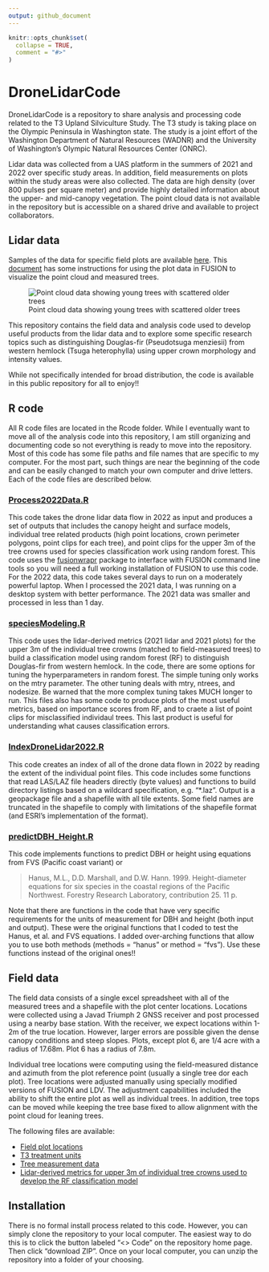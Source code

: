 ```yaml
---
output: github_document
---
```


<!-- README.md is generated from README.Rmd. Please edit that file -->

```r
knitr::opts_chunk$set(
  collapse = TRUE,
  comment = "#>"
)
```

# DroneLidarCode

<!-- badges: start -->
<!-- badges: end -->

DroneLidarCode is a repository to share analysis and processing code related to the T3 Upland Silviculture Study. The T3 study is taking place on the Olympic Peninsula in Washington state. The study is a joint effort of the Washington Department of Natural Resources (WADNR) and the University of Washington's Olympic Natural Resources Center (ONRC).

Lidar data was collected from a UAS platform in the summers of 2021 and 2022 over specific study areas. In addition, field measurements on plots within the study areas were also collected. The data are high density (over 800 pulses per square meter) and provide highly detailed information about the upper- and mid-canopy vegetation. The point cloud data is not available in the repository but is accessible on a shared drive and available to project collaborators. 

## Lidar data

Samples of the data for specific field plots are available [here](http://forsys.sefs.uw.edu/transfer/T3Plots/). This [document](extras/T3_drone_lidar_plots.pdf) has some instructions for using the plot data in FUSION to visualize the point cloud and measured trees.

![Point cloud data showing young trees with scattered older trees](extras/lidardata.png?raw=true)

This repository contains the field data and analysis code used to develop useful products from the lidar data and to explore some specific research topics such as distinguishing Douglas-fir (Pseudotsuga menziesii) from western hemlock (Tsuga heterophylla) using upper crown morphology and intensity values.

While not specifically intended for broad distribution, the code is available in this public repository for all to enjoy!!

## R code

All R code files are located in the Rcode folder. While I eventually want to move all of the analysis code into this repository, I am still organizing and documenting code so not everything is ready to move into the repository. Most of this code has some file paths and file names that are specific to my computer. For the most part, such things are near the beginning of the code and can be easily changed to match your own computer and drive letters. Each of the code files are described below.

### [Process2022Data.R](Rcode/Process2022Data.R)

This code takes the drone lidar data flow in 2022 as input and produces a set of outputs that includes the canopy height and surface models, individual tree related products (high point locations, crown perimeter polygons, point clips for each tree), and point clips for the upper 3m of the tree crowns used for species classification work using random forest. This code uses the [fusionwrapr](https://github.com/bmcgaughey1/fusionwrapr) package to interface with FUSION command line tools so you will need a full working installation of FUSION to use this code. For the 2022 data, this code takes several days to run on a moderately powerful laptop. When I processed the 2021 data, I was running on a desktop system with better performance. The 2021 data was smaller and processed in less than 1 day.

### [speciesModeling.R](Rcode/speciesModeling.R)

This code uses the lidar-derived metrics (2021 lidar and 2021 plots) for the upper 3m of the individual tree crowns (matched to field-measured trees) to build a classification model using random forest (RF) to distinguish Douglas-fir from western hemlock. In the code, there are some options for tuning the hyperparameters in random forest. The simple tuning only works on the mtry parameter. The other tuning deals with mtry, ntrees, and nodesize. Be warned that the more complex tuning takes MUCH longer to run. This files also has some code to produce plots of the most useful metrics, based on importance scores from RF, and to craete a list of point clips for misclassified individaul trees. This last product is useful for understanding what causes classification errors.

### [IndexDroneLidar2022.R](Rcode/IndexDroneLidar2022.R)

This code creates an index of all of the drone data flown in 2022 by reading the extent of the individual point files. This code includes some functions that read LAS/LAZ file headers directly (byte values) and functions to build directory listings based on a wildcard specification, e.g. "*.laz". Output is a geopackage file and a shapefile with all tile extents. Some field names are truncated in the shapefile to comply with limitations of the shapefile format (and ESRI's implementation of the format).

### [predictDBH_Height.R](Rcode/predictDBH_Height.R)

This code implements functions to predict DBH or height using equations from FVS (Pacific coast variant) or

> Hanus, M.L., D.D. Marshall, and D.W. Hann. 1999. Height-diameter equations for six species in the coastal regions 
of the Pacific Northwest.  Forestry Research Laboratory, contribution 25.  11 p.

Note that there are functions in the code that have very specific requirements for the units of measurement for DBH and height (both input and output).
These were the original functions that I coded to test the Hanus, et al. and FVS equations. I added over-arching functions that allow you to use
both methods (methods = "hanus" or method = "fvs"). Use these functions instead of the original ones!!

## Field data

The field data consists of a single excel spreadsheet with all of the measured trees and a shapefile with the plot center locations. Locations were collected using a Javad Triumph 2 GNSS receiver and post processed using a nearby base station. With the receiver, we expect locations within 1-2m of the true location. However, larger errors are possible given the dense canopy conditions and steep slopes. Plots, except plot 6, are 1/4 acre with a radius of 17.68m. Plot 6 has a radius of 7.8m.

Individual tree locations were computing using the field-measured distance and azimuth from the plot reference point (usually a single tree dor each plot). Tree locations were adjusted manually using specially modified versions of FUSION and LDV. The adjustment capabilities included the ability to shift the entire plot as well as individual trees. In addition, tree tops can be moved while keeping the tree base fixed to allow alignment with the point cloud for leaning trees.

The following files are available:

  * [Field plot locations](extras/plot_centers_UTM.zip)
  * [T3 treatment units](extras/Units_UTM10.zip)
  * [Tree measurement data](extras/2021_T3_Upland_Trees.xlsx)
  * [Lidar-derived metrics for upper 3m of individual tree crowns used to develop the RF classification model](extras/AdjustedField_T3_Training_TreeTops_AllPlots.csv)
  
## Installation

There is no formal install process related to this code. However, you can simply clone the repository to your local computer. The easiest way to 
do this is to click the button labeled "<> Code" on the repository home page. Then click "download ZIP". Once on your local computer, you
can unzip the repository into a folder of your choosing.
